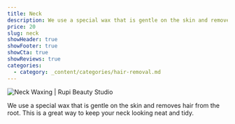 ```yaml
---
title: Neck
description: We use a special wax that is gentle on the skin and removes hair from the root. This is a great way to keep your neck looking neat and tidy.
price: 20
slug: neck
showHeader: true
showFooter: true
showCta: true
showReviews: true
categories:
  - category: _content/categories/hair-removal.md
---
```


![Neck Waxing | Rupi Beauty Studio](/uploads/services/wax-sheet.webp 'Neck Waxing  | Rupi Beauty Studio')

We use a special wax that is gentle on the skin and removes hair from the root. This is a great way to keep your neck looking neat and tidy.
